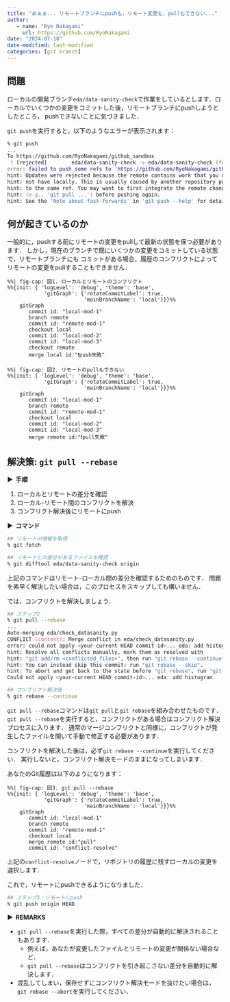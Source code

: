 ```yaml
---
title: "あぁぁ... リモートブランチにpushも，リモート変更も，pullもできない..."
author: 
   - name: "Ryo Nakagami"
     url: https://github.com/RyoNakagami
date: "2024-07-18"
date-modified: last-modified
categories: [git branch]
---
```


## 問題

ローカルの開発ブランチ`eda/data-sanity-check`で作業をしているとします．ローカルでいくつかの変更をコミットした後，リモートブランチにpushしようとしたところ，
pushできないことに気づきました．

`git push`を実行すると，以下のようなエラーが表示されます：

```zsh
% git push
...
To https://github.com/RyoNakagami/github_sandbox
 ! [rejected]        eda/data-sanity-check -> eda/data-sanity-check (fetch first)
error: failed to push some refs to 'https://github.com/RyoNakagami/github_sandbox'
hint: Updates were rejected because the remote contains work that you do
hint: not have locally. This is usually caused by another repository pushing
hint: to the same ref. You may want to first integrate the remote changes
hint: (e.g., 'git pull ...') before pushing again.
hint: See the 'Note about fast-forwards' in 'git push --help' for details.
```

## 何が起きているのか

一般的に，pushする前にリモートの変更をpullして最新の状態を保つ必要があります．
しかし，現在のブランチで既にいくつかの変更をコミットしている状態で，リモートブランチにも
コミットがある場合，履歴のコンフリクトによってリモートの変更をpullすることもできません．

::: {layout-ncol=2}

```mermaid
%%| fig-cap: 図1. ローカルとリモートのコンフリクト
%%{init: { 'logLevel': 'debug', 'theme': 'base', 
            'gitGraph': {'rotateCommitLabel': true,
                         'mainBranchName': 'local'}}}%%
    gitGraph
       commit id: "local-mod-1"
       branch remote
       commit id: "remote-mod-1"
       checkout local
       commit id: "local-mod-2"
       commit id: "local-mod-3"
       checkout remote
       merge local id:"❗️push失敗"
```

```mermaid
%%| fig-cap: 図2. リモートのpullもできない
%%{init: { 'logLevel': 'debug', 'theme': 'base', 
            'gitGraph': {'rotateCommitLabel': true,
                         'mainBranchName': 'local'}}}%%
    gitGraph
       commit id: "local-mod-1"
       branch remote
       commit id: "remote-mod-1"
       checkout local
       commit id: "local-mod-2"
       commit id: "local-mod-3"
       merge remote id:"❗️pull失敗"
```

:::

## 解決策: `git pull --rebase`

<strong > &#9654;&nbsp; 手順</strong>

1. ローカルとリモートの差分を確認
2. ローカル-リモート間のコンフリクトを解決
3. コンフリクト解決後にリモートにpush

<strong > &#9654;&nbsp; コマンド</strong>

```zsh
## リモートの情報を取得
% git fetch

## リモートとの差分があるファイルを確認
% git difftool eda/data-sanity-check origin
```

上記のコマンドはリモート-ローカル間の差分を確認するためのものです．
問題を素早く解決したい場合は，このプロセスをスキップしても構いません．

では，コンフリクトを解決しましょう．

```zsh
## ステップ2
% git pull --rebase
...
Auto-merging eda/check_datasanity.py
CONFLICT (content): Merge conflict in eda/check_datasanity.py
error: could not apply <your-current HEAD commit-id>... eda: add histogram
hint: Resolve all conflicts manually, mark them as resolved with
hint: "git add/rm <conflicted_files>", then run "git rebase --continue".
hint: You can instead skip this commit: run "git rebase --skip".
hint: To abort and get back to the state before "git rebase", run "git rebase --abort".
Could not apply <your-current HEAD commit-id>... eda: add histogram

## コンフリクト解決後
% git rebase --continue
```

`git pull --rebase`コマンドは`git pull`と`git rebase`を組み合わせたものです．
`git pull --rebase`を実行すると，コンフリクトがある場合はコンフリクト解決プロセスに入ります．
通常のマージコンフリクトと同様に，コンフリクトが発生したファイルを開いて手動で修正する必要があります．

コンフリクトを解決した後は，必ず`git rebase --continue`を実行してください．
実行しないと，コンフリクト解決モードのままになってしまいます．

あなたのGit履歴は以下のようになります：

```mermaid
%%| fig-cap: 図3. git pull --rebase
%%{init: { 'logLevel': 'debug', 'theme': 'base', 
            'gitGraph': {'rotateCommitLabel': true,
                         'mainBranchName': 'local'}}}%%
    gitGraph
       commit id: "local-mod-1"
       branch remote
       commit id: "remote-mod-1"
       checkout local
       merge remote id:"pull"
       commit id: "conflict-resolve"
```

上記の`conflict-resolve`ノードで，リポジトリの履歴に残すローカルの変更を選択します．

これで，リモートにpushできるようになりました．

```zsh
## ステップ3：リモートにpush
% git push origin HEAD
```

<strong > &#9654;&nbsp; REMARKS</strong>

- `git pull --rebase`を実行した際，すべての差分が自動的に解決されることもあります．
    - 例えば，あなたが変更したファイルとリモートの変更が関係ない場合など．
    - `git pull --rebase`はコンフリクトを引き起こさない差分を自動的に解決します．
- 混乱してしまい，保存せずにコンフリクト解決モードを抜けたい場合は，`git rebase --abort`を実行してください．
